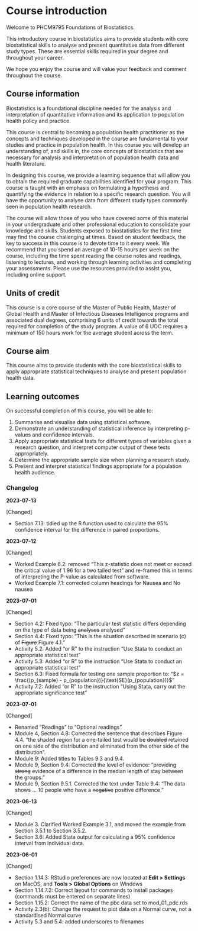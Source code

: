# Course introduction {-}

Welcome to PHCM9795 Foundations of Biostatistics.

This introductory course in biostatistics aims to provide students with core biostatistical skills to analyse and present quantitative data from different study types. These are essential skills required in your degree and throughout your career.

We hope you enjoy the course and will value your feedback and comment throughout the course.

## Course information {-}

Biostatistics is a foundational discipline needed for the analysis and interpretation of quantitative information and its application to population health policy and practice. 

This course is central to becoming a population health practitioner as the concepts and techniques developed in the course are fundamental to your studies and practice in population health. In this course you will develop an understanding of, and skills in, the core concepts of biostatistics that are necessary for analysis and interpretation of population health data and health literature. 

In designing this course, we provide a learning sequence that will allow you to obtain the required graduate capabilities identified for your program. This course is taught with an emphasis on formulating a hypothesis and quantifying the evidence in relation to a specific research question. You will have the opportunity to analyse data from different study types commonly seen in population health research.

The course will allow those of you who have covered some of this material in your undergraduate and other professional education to consolidate your knowledge and skills.  Students exposed to biostatistics for the first time may find the course challenging at times. Based on student feedback, the key to success in this course is to devote time to it every week. We recommend that you spend an average of 10-15 hours per week on the course, including the time spent reading the course notes and readings, listening to lectures, and working through learning activities and completing your assessments. Please use the resources provided to assist you, including online support.

## Units of credit {-}
This course is a core course of the Master of Public Health, Master of Global Health and Master of Infectious Diseases Intelligence programs and associated dual degrees, comprising 6 units of credit towards the total required for completion of the study program. A value of 6 UOC requires a minimum of 150 hours work for the average student across the term.

## Course aim {-}
This course aims to provide students with the core biostatistical skills to apply appropriate statistical techniques to analyse and present population health data.

## Learning outcomes {-}
On successful completion of this course, you will be able to:

1. Summarise and visualise data using statistical software.
2. Demonstrate an understanding of statistical inference by interpreting p-values and confidence intervals.
3. Apply appropriate statistical tests for different types of variables given a research question, and interpret computer output of these tests appropriately.
4. Determine the appropriate sample size when planning a research study.
5. Present and interpret statistical findings appropriate for a population health audience.


### Changelog {-}

**2023-07-13**

[Changed]

- Section 7.13: tidied up the R function used to calculate the 95% confidence interval for the difference in paired proportions.

**2023-07-12**

[Changed]

- Worked Example 6.2: removed "This z-statistic does not meet or exceed the critical value of 1.96 for a two tailed test" and re-framed this in terms of interpreting the P-value as calculated from software.
- Worked Example 7.1: corrected column headings for Nausea and No nausea

**2023-07-01**

[Changed]

- Section 4.2: Fixed typo: "The particular test statistic differs depending on the type of data being ~~analyses~~ analysed"
- Section 4.4: Fixed typo: "This is the situation described in scenario (c) of ~~Figure~~ Figure 4.1."
- Activity 5.2: Added "or R" to the instruction "Use Stata to conduct an appropriate statistical test"
- Activity 5.3: Added "or R" to the instruction "Use Stata to conduct an appropriate statistical test"
- Section 6.3: Fixed formula for testing one sample proportion to: "$z = \frac{(p_{sample} - p_{population})}{\text{SE}(p_{population})}$"
- Activity 7.2: Added "or R" to the instruction "Using Stata, carry out the appropriate significance test"

**2023-07-01**

[Changed]

- Renamed "Readings" to "Optional readings"
- Module 4, Section 4.8: Corrected the sentence that describes Figure 4.4. "the shaded region for a one-tailed test would be ~~doubled~~ retained on one side of the distribution and eliminated from the other side of the distribution".
- Module 9: Added titles to Tables 9.3 and 9.4.
- Module 9, Section 9.4: Corrected the level of evidence: "providing ~~strong~~ evidence of a difference in the median length of stay between the groups."
- Module 9, Section 9.5.1. Corrected the text under Table 9.4: "The data shows ... 10 people who have a ~~negative~~ positive difference."


**2023-06-13**

[Changed]

- Module 3. Clarified Worked Example 3.1, and moved the example from Section 3.5.1 to Section 3.5.2.
- Section 3.6: Added Stata output for calculating a 95% confidence interval from individual data.

**2023-06-01**

[Changed]

- Section 1.14.3: RStudio preferences are now located at **Edit \> Settings** on MacOS, and **Tools \> Global Options** on Windows
- Section 1.14.7.2: Correct layout for commands to install packages (commands must be entered on separate lines)
- Section 1.15.2: Correct the name of the pbc data set to mod_01_pdc.rds
- Activity 2.3(b): Change the request to plot data on a Normal curve, not a standardised Normal curve
- Activity 5.3 and 5.4: added underscores to filenames


